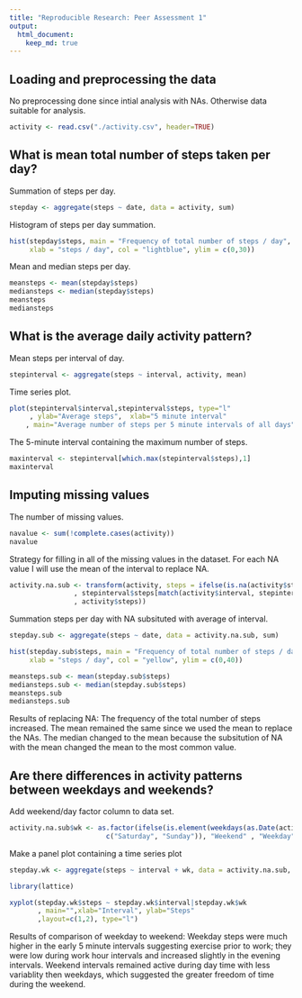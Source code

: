 ```yaml
---
title: "Reproducible Research: Peer Assessment 1"
output: 
  html_document:
    keep_md: true
---
```



## Loading and preprocessing the data

No preprocessing done since intial analysis with NAs. Otherwise data suitable for analysis.
```r
activity <- read.csv("./activity.csv", header=TRUE)
```


## What is mean total number of steps taken per day?

Summation of steps per day.
```r
stepday <- aggregate(steps ~ date, data = activity, sum)
```

Histogram of steps per day summation.
```r
hist(stepday$steps, main = "Frequency of total number of steps / day", 
     xlab = "steps / day", col = "lightblue", ylim = c(0,30))
```

Mean and median steps per day.
```r
meansteps <- mean(stepday$steps)
mediansteps <- median(stepday$steps)
meansteps
mediansteps
```


## What is the average daily activity pattern?

Mean steps per interval of day.
```r
stepinterval <- aggregate(steps ~ interval, activity, mean)
```

Time series plot.
```r
plot(stepinterval$interval,stepinterval$steps, type="l"
     , ylab="Average steps",  xlab="5 minute interval"
    , main="Average number of steps per 5 minute intervals of all days")
```


The 5-minute interval containing the maximum number of steps.
```r
maxinterval <- stepinterval[which.max(stepinterval$steps),1]
maxinterval
```

## Imputing missing values
The number of missing values.
```r
navalue <- sum(!complete.cases(activity))
navalue
```


Strategy for filling in all of the missing values in the dataset.
For each NA value I will use the mean of the interval to replace NA.
```r
activity.na.sub <- transform(activity, steps = ifelse(is.na(activity$steps)
                , stepinterval$steps[match(activity$interval, stepinterval$interval)]
                , activity$steps))
```


Summation steps per day with NA subsituted with average of interval.
```r
stepday.sub <- aggregate(steps ~ date, data = activity.na.sub, sum)

hist(stepday.sub$steps, main = "Frequency of total number of steps / day", 
     xlab = "steps / day", col = "yellow", ylim = c(0,40))

meansteps.sub <- mean(stepday.sub$steps)
mediansteps.sub <- median(stepday.sub$steps)
meansteps.sub
mediansteps.sub
```

Results of replacing NA: The frequency of the total number of steps increased. The mean remained the same since we used the mean to replace the NAs.  The median changed to the mean because the 
subsitution of NA with the mean changed the mean to the most common value.



## Are there differences in activity patterns between weekdays and weekends?

Add weekend/day factor column to data set. 
```r
activity.na.sub$wk <- as.factor(ifelse(is.element(weekdays(as.Date(activity.na.sub$date)),
                        c("Saturday", "Sunday")), "Weekend" , "Weekday"))
```


Make a panel plot containing a time series plot

```r
stepday.wk <- aggregate(steps ~ interval + wk, data = activity.na.sub, mean)

library(lattice)

xyplot(stepday.wk$steps ~ stepday.wk$interval|stepday.wk$wk
       , main="",xlab="Interval", ylab="Steps"
       ,layout=c(1,2), type="l")
```

Results of comparison of weekday to weekend: Weekday steps were much higher in the early 5 minute intervals suggesting exercise prior to work; they were low during work hour intervals and increased slightly in the evening intervals.  Weekend intervals remained active during day time with less variablity then weekdays, which suggested the greater freedom of time during the weekend. 

